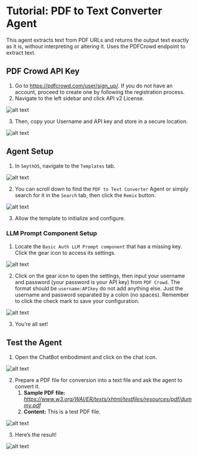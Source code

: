 # Tutorial: PDF to Text Converter Agent

This agent extracts text from PDF URLs and returns the output text exactly as it is, without interpreting or altering it. Uses the PDFCrowd endpoint to extract text.

  <YouTube videoId="5J3OGs0VIck" title="SmythOS -  PDF to Text Converter Agent" />

## PDF Crowd API Key

1. Go to https://pdfcrowd.com/user/sign_up/. If you do not have an account, proceed to create one by following the registration process.
2. Navigate to the left sidebar and click API v2 License.

<Image src="/img/pdf_text_converter_agent/Image 1.png" alt="alt text" />

3. Then, copy your Username and API key and store in a secure location.

<Image src="/img/pdf_text_converter_agent/Image 2.png" alt="alt text" />

## Agent Setup

1. In `SmythOS`, navigate to the `Templates` tab.

<Image src="/img/pdf_text_converter_agent/Image 3.png" alt="alt text" />

2. You can scroll down to find the `PDF to Text Converter` Agent or simply search for it in the `Search` tab, then click the `Remix` button.

<Image src="/img/pdf_text_converter_agent/Image 4.png" alt="alt text" />

3. Allow the template to initialize and configure.

### LLM Prompt Component Setup

1. Locate the `Basic Auth LLM Prompt component` that has a missing key. Click the gear icon to access its settings. 

<Image src="/img/pdf_text_converter_agent/Image 5.png" alt="alt text" />

2. Click on the gear icon to open the settings, then input your username and password (your password is your API key) from `PDF Crowd`. The format should be `username:APIkey` do not add anything else. Just the username and password separated by a colon (no spaces). Remember to click the check mark to save your configuration.

<Image src="/img/pdf_text_converter_agent/Image 6.png" alt="alt text" />

3. You’re all set!

## Test the Agent

1. Open the ChatBot embodiment and click on the chat icon.

<Image src="/img/pdf_text_converter_agent/Image 7.png" alt="alt text" />

2. Prepare a PDF file for conversion into a text file and ask the agent to convert it.
   1. **Sample PDF file:** *https://www.w3.org/WAI/ER/tests/xhtml/testfiles/resources/pdf/dummy.pdf*
   2. **Content:** This is a test PDF file.

<Image src="/img/pdf_text_converter_agent/Image 8.png" alt="alt text" />

3. Here’s the result!

<Image src="/img/pdf_text_converter_agent/Image 9.png" alt="alt text" />

